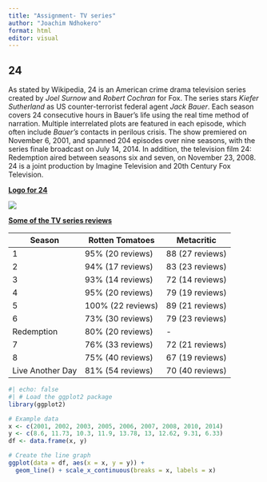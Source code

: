 ```yaml
---
title: "Assignment- TV series"
author: "Joachim Ndhokero"
format: html
editor: visual
---
```


## 24

As stated by Wikipedia, 24 is an American crime drama television series created by *Joel Surnow* and *Robert Cochran* for Fox. The series stars *Kiefer Sutherland* as US counter-terrorist federal agent *Jack Bauer*. Each season covers 24 consecutive hours in Bauer's life using the real time method of narration. Multiple interrelated plots are featured in each episode, which often include *Bauer's* contacts in perilous crisis. The show premiered on November 6, 2001, and spanned 204 episodes over nine seasons, with the series finale broadcast on July 14, 2014. In addition, the television film 24: Redemption aired between seasons six and seven, on November 23, 2008. 24 is a joint production by Imagine Television and 20th Century Fox Television.

[**Logo for 24**]{.underline}

![](24-Logo.svg)

[**Some of the TV series reviews**]{.underline}

| Season           | Rotten Tomatoes   | Metacritic      |
|------------------|-------------------|-----------------|
| 1                | 95% (20 reviews)  | 88 (27 reviews) |
| 2                | 94% (17 reviews)  | 83 (23 reviews) |
| 3                | 93% (14 reviews)  | 72 (14 reviews) |
| 4                | 95% (20 reviews)  | 79 (19 reviews) |
| 5                | 100% (22 reviews) | 89 (21 reviews) |
| 6                | 73% (30 reviews)  | 79 (23 reviews) |
| Redemption       | 80% (20 reviews)  | \-              |
| 7                | 76% (33 reviews)  | 72 (21 reviews) |
| 8                | 75% (40 reviews)  | 67 (19 reviews) |
| Live Another Day | 81% (54 reviews)  | 70 (40 reviews) |

```r
#| echo: false
#| # Load the ggplot2 package
library(ggplot2)

# Example data
x <- c(2001, 2002, 2003, 2005, 2006, 2007, 2008, 2010, 2014)
y <- c(8.6, 11.73, 10.3, 11.9, 13.78, 13, 12.62, 9.31, 6.33)
df <- data.frame(x, y)

# Create the line graph
ggplot(data = df, aes(x = x, y = y)) +
  geom_line() + scale_x_continuous(breaks = x, labels = x)
```
